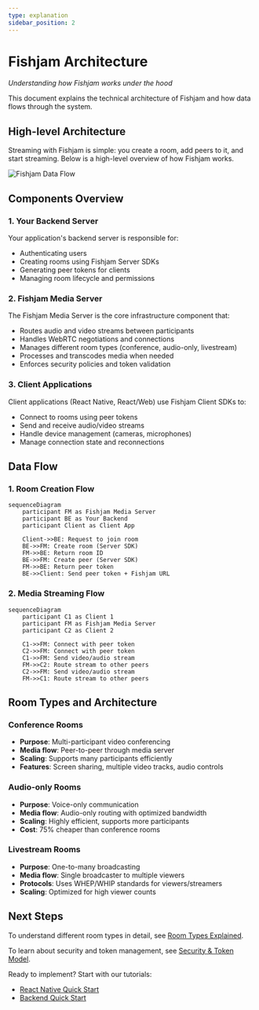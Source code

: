 ```yaml
---
type: explanation
sidebar_position: 2
---
```


# Fishjam Architecture

_Understanding how Fishjam works under the hood_

This document explains the technical architecture of Fishjam and how data flows through the system.

## High-level Architecture

Streaming with Fishjam is simple: you create a room, add peers to it, and start streaming. Below is a high-level overview of how Fishjam works.

![Fishjam Data Flow](@site/static/img/architecture.svg)

## Components Overview

### 1. Your Backend Server

Your application's backend server is responsible for:

- Authenticating users
- Creating rooms using Fishjam Server SDKs
- Generating peer tokens for clients
- Managing room lifecycle and permissions

### 2. Fishjam Media Server

The Fishjam Media Server is the core infrastructure component that:

- Routes audio and video streams between participants
- Handles WebRTC negotiations and connections
- Manages different room types (conference, audio-only, livestream)
- Processes and transcodes media when needed
- Enforces security policies and token validation

### 3. Client Applications

Client applications (React Native, React/Web) use Fishjam Client SDKs to:

- Connect to rooms using peer tokens
- Send and receive audio/video streams
- Handle device management (cameras, microphones)
- Manage connection state and reconnections

## Data Flow

### 1. Room Creation Flow

```mermaid
sequenceDiagram
    participant FM as Fishjam Media Server
    participant BE as Your Backend
    participant Client as Client App

    Client->>BE: Request to join room
    BE->>FM: Create room (Server SDK)
    FM->>BE: Return room ID
    BE->>FM: Create peer (Server SDK)
    FM->>BE: Return peer token
    BE->>Client: Send peer token + Fishjam URL
```

### 2. Media Streaming Flow

```mermaid
sequenceDiagram
    participant C1 as Client 1
    participant FM as Fishjam Media Server
    participant C2 as Client 2

    C1->>FM: Connect with peer token
    C2->>FM: Connect with peer token
    C1->>FM: Send video/audio stream
    FM->>C2: Route stream to other peers
    C2->>FM: Send video/audio stream
    FM->>C1: Route stream to other peers
```

## Room Types and Architecture

### Conference Rooms

- **Purpose**: Multi-participant video conferencing
- **Media flow**: Peer-to-peer through media server
- **Scaling**: Supports many participants efficiently
- **Features**: Screen sharing, multiple video tracks, audio controls

### Audio-only Rooms

- **Purpose**: Voice-only communication
- **Media flow**: Audio-only routing with optimized bandwidth
- **Scaling**: Highly efficient, supports more participants
- **Cost**: 75% cheaper than conference rooms

### Livestream Rooms

- **Purpose**: One-to-many broadcasting
- **Media flow**: Single broadcaster to multiple viewers
- **Protocols**: Uses WHEP/WHIP standards for viewers/streamers
- **Scaling**: Optimized for high viewer counts

## Next Steps

To understand different room types in detail, see [Room Types Explained](/explanation/room-types).

To learn about security and token management, see [Security & Token Model](/explanation/security-tokens).

Ready to implement? Start with our tutorials:

- [React Native Quick Start](/tutorials/react-native-quick-start)
- [Backend Quick Start](/tutorials/backend-quick-start)
